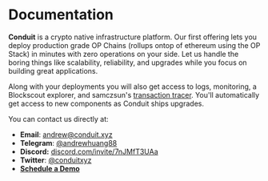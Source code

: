 # Documentation

**Conduit** is a crypto native infrastructure platform. Our first offering lets you deploy production grade OP Chains (rollups ontop of ethereum using the OP Stack) in minutes with zero operations on your side. Let us handle the boring things like scalability, reliability, and upgrades while you focus on building great applications.

Along with your deployments you will also get access to logs, monitoring, a Blockscout explorer, and samczsun's [transaction tracer](https://tx.eth.samczsun.com/). You'll automatically get access to new components as Conduit ships upgrades.

You can contact us directly at:

- **Email**: andrew@conduit.xyz
- **Telegram**: [@andrewhuang88](https://t.me/andrewhuang88)
- **Discord:** [discord.com/invite/7nJMfT3UAa](https://discord.com/invite/7nJMfT3UAa)
- **Twitter**: [@conduitxyz](https://twitter.com/conduitxyz)
- **[Schedule a Demo](https://conduitxyz.typeform.com/to/v0WGo3cz)**
